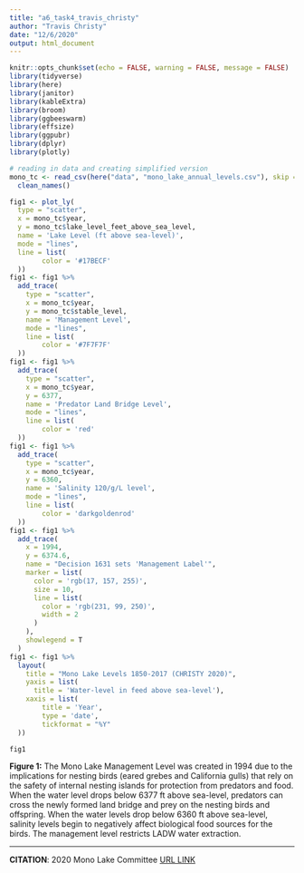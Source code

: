 ```yaml
---
title: "a6_task4_travis_christy"
author: "Travis Christy"
date: "12/6/2020"
output: html_document
---
```


```r
knitr::opts_chunk$set(echo = FALSE, warning = FALSE, message = FALSE)
library(tidyverse)
library(here)
library(janitor)
library(kableExtra)
library(broom)
library(ggbeeswarm)
library(effsize)
library(ggpubr)
library(dplyr)
library(plotly)
```

```r
# reading in data and creating simplified version
mono_tc <- read_csv(here("data", "mono_lake_annual_levels.csv"), skip = 5) %>% 
  clean_names()
```




```r


fig1 <- plot_ly(
  type = "scatter",
  x = mono_tc$year, 
  y = mono_tc$lake_level_feet_above_sea_level,
  name = 'Lake Level (ft above sea-level)',
  mode = "lines",
  line = list(
        color = '#17BECF'
  )) 
fig1 <- fig1 %>%
  add_trace(
    type = "scatter",
    x = mono_tc$year, 
    y = mono_tc$stable_level,
    name = 'Management Level',
    mode = "lines",
    line = list(
        color = '#7F7F7F'
  )) 
fig1 <- fig1 %>%
  add_trace(
    type = "scatter",
    x = mono_tc$year, 
    y = 6377,
    name = 'Predator Land Bridge Level',
    mode = "lines",
    line = list(
        color = 'red'
  )) 
fig1 <- fig1 %>%
  add_trace(
    type = "scatter",
    x = mono_tc$year, 
    y = 6360,
    name = 'Salinity 120/g/L level',
    mode = "lines",
    line = list(
        color = 'darkgoldenrod'
  )) 
fig1 <- fig1 %>%
  add_trace(
    x = 1994,
    y = 6374.6,
    name = "Decision 1631 sets 'Management Label'",
    marker = list(
      color = 'rgb(17, 157, 255)',
      size = 10,
      line = list(
        color = 'rgb(231, 99, 250)',
        width = 2
      )
    ),
    showlegend = T
  )
fig1 <- fig1 %>%
  layout(
    title = "Mono Lake Levels 1850-2017 (CHRISTY 2020)",
    yaxis = list(
      title = 'Water-level in feed above sea-level'),
    xaxis = list(
        title = 'Year',
        type = 'date',
        tickformat = "%Y"
  ))

fig1
```
**Figure 1:** The Mono Lake Management Level was created in 1994 due to the implications for nesting birds (eared grebes and California gulls) that rely on the safety of internal nesting islands for protection from predators and food. When the water level drops below 6377 ft above sea-level, predators can cross the newly formed land bridge and prey on the nesting birds and offspring. When the water levels drop below 6360 ft above sea-level, salinity levels begin to negatively affect biological food sources for the birds. The management level restricts LADW water extraction.
  
---
  
  
**CITATION**: 2020 Mono Lake Committee [URL LINK](https://www.monolake.org/learn/aboutmonolake/savingmonolake/d1631/)   